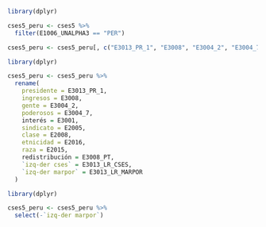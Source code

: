 ```{r}
library(dplyr)

cses5_peru <- cses5 %>% 
  filter(E1006_UNALPHA3 == "PER")
```

```{r}
cses5_peru <- cses5_peru[, c("E3013_PR_1", "E3008", "E3004_2", "E3004_7", "E3001", "E2005", "E2008", "E2016", "E2015", "E3008_PT", "E3013_LR_CSES", "E3013_LR_MARPOR")]
```

```{r}
library(dplyr)

cses5_peru <- cses5_peru %>%
  rename(
    presidente = E3013_PR_1,
    ingresos = E3008,
    gente = E3004_2,
    poderosos = E3004_7,
    interés = E3001,
    sindicato = E2005,
    clase = E2008,
    etnicidad = E2016,
    raza = E2015,
    redistribución = E3008_PT,
    `izq-der cses` = E3013_LR_CSES,
    `izq-der marpor` = E3013_LR_MARPOR
  )
```

```{r}
library(dplyr)

cses5_peru <- cses5_peru %>% 
  select(-`izq-der marpor`)
```

